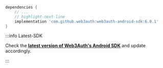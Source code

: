 ```groovy
dependencies {
    // ...
    // highlight-next-line
    implementation 'com.github.web3auth:web3auth-android-sdk:6.0.1'
}
```

:::info Latest-SDK

Check the
**[latest version of Web3Auth's Android SDK](https://github.com/Web3Auth/web3auth-android-sdk/releases)**
and update accordingly.

:::
